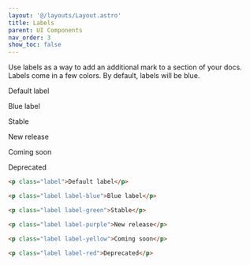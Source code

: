 ```yaml
---
layout: '@/layouts/Layout.astro'
title: Labels
parent: UI Components
nav_order: 3
show_toc: false
---
```



Use labels as a way to add an additional mark to a section of your docs. Labels come in a few colors. By default, labels will be blue.


<p class="label">Default label</p>

<p class="label label-blue">Blue label</p>

<p class="label label-green">Stable</p>

<p class="label label-purple">New release</p>

<p class="label label-yellow">Coming soon</p>

<p class="label label-red">Deprecated</p>


```markdown
<p class="label">Default label</p>

<p class="label label-blue">Blue label</p>

<p class="label label-green">Stable</p>

<p class="label label-purple">New release</p>

<p class="label label-yellow">Coming soon</p>

<p class="label label-red">Deprecated</p>
```
